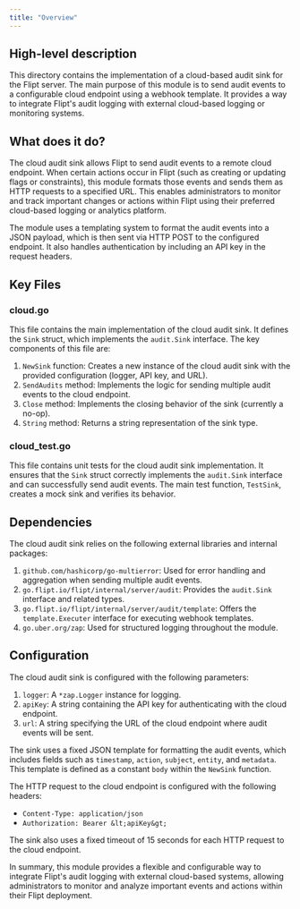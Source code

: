 ```yaml
---
title: "Overview"
---
```


## High-level description
This directory contains the implementation of a cloud-based audit sink for the Flipt server. The main purpose of this module is to send audit events to a configurable cloud endpoint using a webhook template. It provides a way to integrate Flipt's audit logging with external cloud-based logging or monitoring systems.

## What does it do?
The cloud audit sink allows Flipt to send audit events to a remote cloud endpoint. When certain actions occur in Flipt (such as creating or updating flags or constraints), this module formats those events and sends them as HTTP requests to a specified URL. This enables administrators to monitor and track important changes or actions within Flipt using their preferred cloud-based logging or analytics platform.

The module uses a templating system to format the audit events into a JSON payload, which is then sent via HTTP POST to the configured endpoint. It also handles authentication by including an API key in the request headers.

## Key Files

### cloud.go
This file contains the main implementation of the cloud audit sink. It defines the `Sink` struct, which implements the `audit.Sink` interface. The key components of this file are:

1. `NewSink` function: Creates a new instance of the cloud audit sink with the provided configuration (logger, API key, and URL).
2. `SendAudits` method: Implements the logic for sending multiple audit events to the cloud endpoint.
3. `Close` method: Implements the closing behavior of the sink (currently a no-op).
4. `String` method: Returns a string representation of the sink type.

### cloud_test.go
This file contains unit tests for the cloud audit sink implementation. It ensures that the `Sink` struct correctly implements the `audit.Sink` interface and can successfully send audit events. The main test function, `TestSink`, creates a mock sink and verifies its behavior.

## Dependencies
The cloud audit sink relies on the following external libraries and internal packages:

1. `github.com/hashicorp/go-multierror`: Used for error handling and aggregation when sending multiple audit events.
2. `go.flipt.io/flipt/internal/server/audit`: Provides the `audit.Sink` interface and related types.
3. `go.flipt.io/flipt/internal/server/audit/template`: Offers the `template.Executer` interface for executing webhook templates.
4. `go.uber.org/zap`: Used for structured logging throughout the module.

## Configuration
The cloud audit sink is configured with the following parameters:

1. `logger`: A `*zap.Logger` instance for logging.
2. `apiKey`: A string containing the API key for authenticating with the cloud endpoint.
3. `url`: A string specifying the URL of the cloud endpoint where audit events will be sent.

The sink uses a fixed JSON template for formatting the audit events, which includes fields such as `timestamp`, `action`, `subject`, `entity`, and `metadata`. This template is defined as a constant `body` within the `NewSink` function.

The HTTP request to the cloud endpoint is configured with the following headers:
- `Content-Type: application/json`
- `Authorization: Bearer &lt;apiKey&gt;`

The sink also uses a fixed timeout of 15 seconds for each HTTP request to the cloud endpoint.

In summary, this module provides a flexible and configurable way to integrate Flipt's audit logging with external cloud-based systems, allowing administrators to monitor and analyze important events and actions within their Flipt deployment.